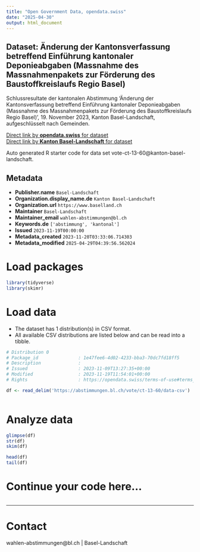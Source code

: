 ```yaml
---
title: "Open Government Data, opendata.swiss"
date: "2025-04-30"
output: html_document
---
```


## Dataset: Änderung der Kantonsverfassung betreffend Einführung kantonaler Deponieabgaben (Massnahme des Massnahmenpakets zur Förderung des Baustoffkreislaufs Regio Basel)

Schlussresultate der kantonalen Abstimmung 'Änderung der Kantonsverfassung betreffend Einführung kantonaler Deponieabgaben (Massnahme des Massnahmenpakets zur Förderung des Baustoffkreislaufs Regio Basel)', 19. November 2023, Kanton Basel-Landschaft, aufgeschlüsselt nach Gemeinden.

[Direct link by **opendata.swiss** for dataset](https://opendata.swiss/de/dataset/anderung-der-kantonsverfassung-betreffend-einfuhrung-kantonaler-deponieabgaben-massnahme-des-ma)<br>
[Direct link by **Kanton Basel-Landschaft** for dataset](https://abstimmungen.bl.ch/vote/ct-13-60/data)

Auto generated R starter code for data set vote-ct-13-60@kanton-basel-landschaft.

## Metadata

- **Publisher.name** `Basel-Landschaft`
- **Organization.display_name.de** `Kanton Basel-Landschaft`
- **Organization.url** `https://www.baselland.ch`
- **Maintainer** `Basel-Landschaft`
- **Maintainer_email** `wahlen-abstimmungen@bl.ch`
- **Keywords.de** `['abstimmung', 'kantonal']`
- **Issued** `2023-11-19T00:00:00`
- **Metadata_created** `2023-11-20T03:33:06.714303`
- **Metadata_modified** `2025-04-29T04:39:56.562024`


# Load packages

```r

library(tidyverse)
library(skimr)

```

# Load data

-   The dataset has 1 distribution(s) in CSV format.
-   All available CSV distributions are listed below and can be read into a tibble.

```r

# Distribution 0
# Package_id               : 1e47fee6-4d02-4233-bba3-70dc7fd18ff5
# Description              : 
# Issued                   : 2023-11-09T13:27:35+00:00
# Modified                 : 2023-11-19T11:54:01+00:00
# Rights                   : https://opendata.swiss/terms-of-use#terms_by

df <- read_delim('https://abstimmungen.bl.ch/vote/ct-13-60/data-csv')



```

# Analyze data

```r

glimpse(df)
str(df)
skim(df)

head(df)
tail(df)

```

# Continue your code here...

```r

```

------------------------------------------------------------------------

# Contact

wahlen-abstimmungen@bl.ch | Basel-Landschaft
